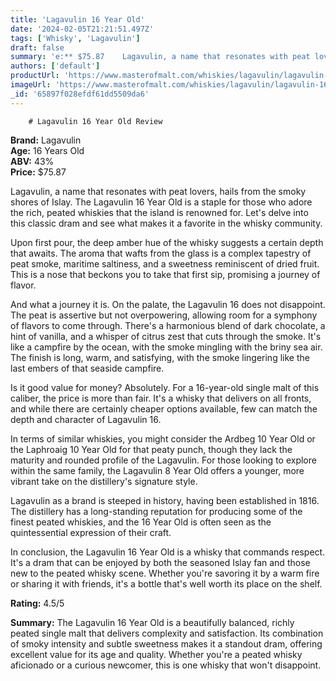 ```yaml
---
title: 'Lagavulin 16 Year Old'
date: '2024-02-05T21:21:51.497Z'
tags: ['Whisky', 'Lagavulin']
draft: false
summary: 'e:** $75.87    Lagavulin, a name that resonates with peat lovers, hails from the smoky shores of Islay. The Lagavulin 16 Year Old ...'
authors: ['default']
productUrl: 'https://www.masterofmalt.com/whiskies/lagavulin/lagavulin-16-year-old-whisky/'
imageUrl: 'https://www.masterofmalt.com/whiskies/lagavulin/lagavulin-16-year-old-whisky.jpg'
_id: '65897f028efdf61dd5509da6'
---
```


        # Lagavulin 16 Year Old Review

**Brand:** Lagavulin  
**Age:** 16 Years Old  
**ABV:** 43%  
**Price:** $75.87

Lagavulin, a name that resonates with peat lovers, hails from the smoky shores of Islay. The Lagavulin 16 Year Old is a staple for those who adore the rich, peated whiskies that the island is renowned for. Let's delve into this classic dram and see what makes it a favorite in the whisky community.

Upon first pour, the deep amber hue of the whisky suggests a certain depth that awaits. The aroma that wafts from the glass is a complex tapestry of peat smoke, maritime saltiness, and a sweetness reminiscent of dried fruit. This is a nose that beckons you to take that first sip, promising a journey of flavor.

And what a journey it is. On the palate, the Lagavulin 16 does not disappoint. The peat is assertive but not overpowering, allowing room for a symphony of flavors to come through. There's a harmonious blend of dark chocolate, a hint of vanilla, and a whisper of citrus zest that cuts through the smoke. It's like a campfire by the ocean, with the smoke mingling with the briny sea air. The finish is long, warm, and satisfying, with the smoke lingering like the last embers of that seaside campfire.

Is it good value for money? Absolutely. For a 16-year-old single malt of this caliber, the price is more than fair. It's a whisky that delivers on all fronts, and while there are certainly cheaper options available, few can match the depth and character of Lagavulin 16.

In terms of similar whiskies, you might consider the Ardbeg 10 Year Old or the Laphroaig 10 Year Old for that peaty punch, though they lack the maturity and rounded profile of the Lagavulin. For those looking to explore within the same family, the Lagavulin 8 Year Old offers a younger, more vibrant take on the distillery's signature style.

Lagavulin as a brand is steeped in history, having been established in 1816. The distillery has a long-standing reputation for producing some of the finest peated whiskies, and the 16 Year Old is often seen as the quintessential expression of their craft.

In conclusion, the Lagavulin 16 Year Old is a whisky that commands respect. It's a dram that can be enjoyed by both the seasoned Islay fan and those new to the peated whisky scene. Whether you're savoring it by a warm fire or sharing it with friends, it's a bottle that's well worth its place on the shelf.

**Rating:** 4.5/5

**Summary:** The Lagavulin 16 Year Old is a beautifully balanced, richly peated single malt that delivers complexity and satisfaction. Its combination of smoky intensity and subtle sweetness makes it a standout dram, offering excellent value for its age and quality. Whether you're a peated whisky aficionado or a curious newcomer, this is one whisky that won't disappoint.
